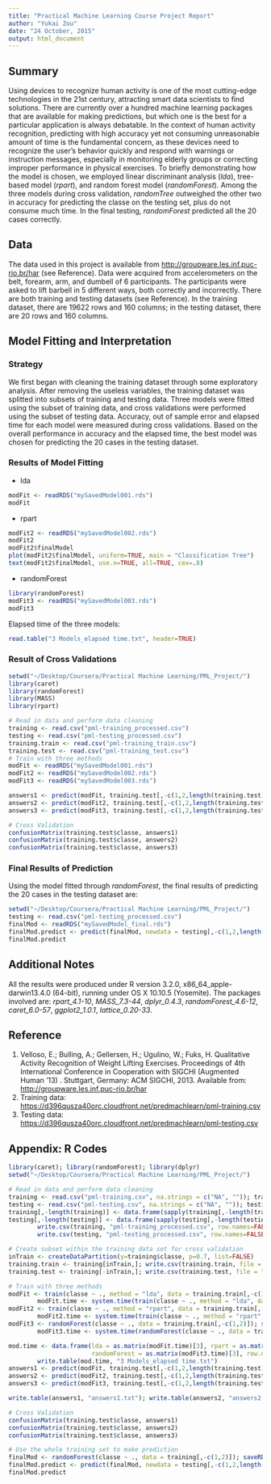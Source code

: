 ```yaml
---
title: "Practical Machine Learning Course Project Report"
author: "Yukai Zou"
date: "24 October, 2015"
output: html_document
---
```

## Summary
Using devices to recognize human activity is one of the most cutting-edge technologies in the 21st century, attracting smart data scientists to find solutions. There are currently over a hundred machine learning packages that are available for making predictions, but which one is the best for a particular application is always debatable. In the context of human activity recognition, predicting with high accuracy yet not consuming unreasonable amount of time is the fundamental concern, as these devices need to recognize the user's behavior quickly and respond with warnings or instruction messages, especially in monitoring elderly groups or correcting improper performance in physical exercises. To briefly demonstrating how the model is chosen, we employed linear discriminant analysis (*lda*), tree-based model (*rpart*), and random forest model (*randomForest*). Among the three models during cross validation, *randomTree* outweighed the other two in accuracy for predicting the classe on the testing set, plus do not consume much time. In the final testing, *randomForest* predicted all the 20 cases correctly.

## Data
The data used in this project is available from <http://groupware.les.inf.puc-rio.br/har> (see Reference). Data were acquired from accelerometers on the belt, forearm, arm, and dumbell of 6 participants. The participants were asked to lift barbell in 5 different ways, both correctly and incorrectly. There are both training and testing datasets (see Reference). In the training dataset, there are 19622 rows and 160 columns; in the testing dataset, there are 20 rows and 160 columns.

## Model Fitting and Interpretation
### Strategy
We first began with cleaning the training dataset through some exploratory analysis. After removing the useless variables, the training dataset was splitted into subsets of training and testing data. Three models were fitted using the subset of training data, and cross validations were performed using the subset of testing data. Accuracy, out of sample error and elapsed time for each model were measured during cross validations. Based on the overall performance in accuracy and the elapsed time, the best model was chosen for predicting the 20 cases in the testing dataset.

### Results of Model Fitting
* lda
```r
modFit <- readRDS("mySavedModel001.rds")
modFit
```

* rpart
```r
modFit2 <- readRDS("mySavedModel002.rds")
modFit2
modFit2$finalModel
plot(modFit2$finalModel, uniform=TRUE, main = "Classification Tree")
text(modFit2$finalModel, use.n=TRUE, all=TRUE, cex=.8)
```

* randomForest
```r
library(randomForest)
modFit3 <- readRDS("mySavedModel003.rds")
modFit3
```

Elapsed time of the three models:
```r
read.table("3 Models_elapsed time.txt", header=TRUE)
```

### Result of Cross Validations
```r
setwd("~/Desktop/Coursera/Practical Machine Learning/PML_Project/")
library(caret)
library(randomForest)
library(MASS)
library(rpart)

# Read in data and perform data cleaning
training <- read.csv("pml-training_processed.csv")
testing <- read.csv("pml-testing_processed.csv")
training.train <- read.csv("pml-training_train.csv")
training.test <- read.csv("pml-training_test.csv")
# Train with three methods
modFit <- readRDS("mySavedModel001.rds")
modFit2 <- readRDS("mySavedModel002.rds")
modFit3 <- readRDS("mySavedModel003.rds")

answers1 <- predict(modFit, training.test[,-c(1,2,length(training.test))])
answers2 <- predict(modFit2, training.test[,-c(1,2,length(training.test))])
answers3 <- predict(modFit3, training.test[,-c(1,2,length(training.test))])

# Cross Validation
confusionMatrix(training.test$classe, answers1)
confusionMatrix(training.test$classe, answers2)
confusionMatrix(training.test$classe, answers3)
```

### Final Results of Prediction
Using the model fitted through *randomForest*, the final results of predicting the 20 cases in the testing dataset are:

```r
setwd("~/Desktop/Coursera/Practical Machine Learning/PML_Project/")
testing <- read.csv("pml-testing_processed.csv")
finalMod <- readRDS("mySavedModel_final.rds")
finalMod.predict <- predict(finalMod, newdata = testing[,-c(1,2,length(testing))])
finalMod.predict
```

## Additional Notes
All the results were produced under R version 3.2.0, x86\_64\_apple-darwin13.4.0 (64-bit), running under OS X 10.10.5 (Yosemite). The packages involved are: *rpart_4.1-10*, *MASS_7.3-44*, *dplyr_0.4.3*, *randomForest_4.6-12*, *caret_6.0-57*, *ggplot2_1.0.1*, *lattice_0.20-33*.

## Reference
1. Velloso, E.; Bulling, A.; Gellersen, H.; Ugulino, W.; Fuks, H. Qualitative Activity Recognition of Weight Lifting Exercises. Proceedings of 4th International Conference in Cooperation with SIGCHI (Augmented Human '13) . Stuttgart, Germany: ACM SIGCHI, 2013. Available from: <http://groupware.les.inf.puc-rio.br/har>
2. Training data: <https://d396qusza40orc.cloudfront.net/predmachlearn/pml-training.csv>
3. Testing data: <https://d396qusza40orc.cloudfront.net/predmachlearn/pml-testing.csv>

## Appendix: R Codes
```r
library(caret); library(randomForest); library(dplyr)
setwd("~/Desktop/Coursera/Practical Machine Learning/PML_Project/")

# Read in data and perform data cleaning
training <- read.csv("pml-training.csv", na.strings = c("NA", "")); training.NAlist <- grep("NA", training); training <- select(training, -training.NAlist)
testing <- read.csv("pml-testing.csv", na.strings = c("NA", "")); testing.NAlist <- grep("NA", testing); testing <- select(testing, -testing.NAlist)
training[,-length(training)] <- data.frame(sapply(training[,-length(training)], as.numeric))
testing[,-length(testing)] <- data.frame(sapply(testing[,-length(testing)], as.numeric))
        write.csv(training, "pml-training_processed.csv", row.names=FALSE)
        write.csv(testing, "pml-testing_processed.csv", row.names=FALSE)

# Create subset within the training data set for cross validation
inTrain <- createDataPartition(y=training$classe, p=0.7, list=FALSE)
training.train <- training[inTrain,]; write.csv(training.train, file = "pml-training_train.csv", row.names = FALSE)
training.test <- training[-inTrain,]; write.csv(training.test, file = "pml-training_test.csv", row.names = FALSE)

# Train with three methods
modFit <- train(classe ~ ., method = "lda", data = training.train[,-c(1,2)]); saveRDS(modFit, "mySavedModel001.rds")
        modFit.time <- system.time(train(classe ~ ., method = "lda", data = training.train[,-c(1,2)]))
modFit2 <- train(classe ~ ., method = "rpart", data = training.train[,-c(1,2)]); saveRDS(modFit2, "mySavedModel002.rds")
        modFit2.time <- system.time(train(classe ~ ., method = "rpart", data = training.train[,-c(1,2)]))
modFit3 <- randomForest(classe ~ ., data = training.train[,-c(1,2)]); saveRDS(modFit3, "mySavedModel003.rds")
        modFit3.time <- system.time(randomForest(classe ~ ., data = training.train[,-c(1,2)]))

mod.time <- data.frame(lda = as.matrix(modFit.time)[3], rpart = as.matrix(modFit2.time)[3], 
                       randomForest = as.matrix(modFit3.time)[3], row.names = "elapsed time (sec)")
        write.table(mod.time, "3 Models_elapsed time.txt")
answers1 <- predict(modFit, training.test[,-c(1,2,length(training.test))])
answers2 <- predict(modFit2, training.test[,-c(1,2,length(training.test))])
answers3 <- predict(modFit3, training.test[,-c(1,2,length(training.test))])

write.table(answers1, "answers1.txt"); write.table(answers2, "answers2.txt"); write.table(answers3, "answers3.txt")

# Cross Validation
confusionMatrix(training.test$classe, answers1)
confusionMatrix(training.test$classe, answers2)
confusionMatrix(training.test$classe, answers3)

# Use the whole training set to make prediction
finalMod <- randomForest(classe ~ ., data = training[,-c(1,2)]); saveRDS(finalMod, "mySavedModel_final.rds")
finalMod.predict <- predict(finalMod, newdata = testing[,-c(1,2,length(testing))])
finalMod.predict
```
